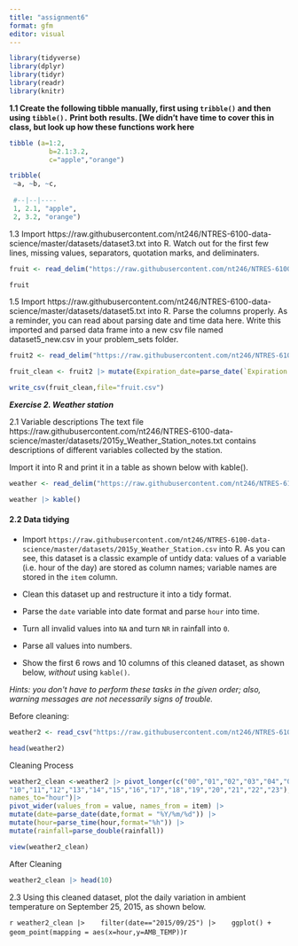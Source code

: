 ```yaml
---
title: "assignment6"
format: gfm
editor: visual
---
```


```r
library(tidyverse)
library(dplyr)
library(tidyr)
library(readr)
library(knitr)
```

**1.1 Create the following tibble manually, first using `tribble()` and then using `tibble().` Print both results. \[We didn't have time to cover this in class, but look up how these functions work here**

```r
tibble (a=1:2,
          b=2.1:3.2,
          c="apple","orange")
```

```r
tribble(
 ~a, ~b, ~c,
 
 #--|--|----
 1, 2.1, "apple",
 2, 3.2, "orange")
```

1.3 Import https://raw.githubusercontent.com/nt246/NTRES-6100-data-science/master/datasets/dataset3.txt into R. Watch out for the first few lines, missing values, separators, quotation marks, and deliminaters.

```r
fruit <- read_delim("https://raw.githubusercontent.com/nt246/NTRES-6100-data-science/master/datasets/dataset3.txt",skip=2, delim=";", quote ="/", na=c("?","Not Available"))

fruit
```

1.5 Import https://raw.githubusercontent.com/nt246/NTRES-6100-data-science/master/datasets/dataset5.txt into R. Parse the columns properly. As a reminder, you can read about parsing date and time data here. Write this imported and parsed data frame into a new csv file named dataset5_new.csv in your problem_sets folder.

```r
fruit2 <- read_delim("https://raw.githubusercontent.com/nt246/NTRES-6100-data-science/master/datasets/dataset5.txt", delim=" ")

fruit_clean <- fruit2 |> mutate(Expiration_date=parse_date(`Expiration Date`, format="%B %d, %Y"))

write_csv(fruit_clean,file="fruit.csv")
```

***Exercise 2. Weather station***

2.1 Variable descriptions The text file https://raw.githubusercontent.com/nt246/NTRES-6100-data-science/master/datasets/2015y_Weather_Station_notes.txt contains descriptions of different variables collected by the station.

Import it into R and print it in a table as shown below with kable().

```r
weather <- read_delim("https://raw.githubusercontent.com/nt246/NTRES-6100-data-science/master/datasets/2015y_Weather_Station_notes.txt", delim="-") 

weather |> kable()
```

#### **2.2 Data tidying**

-   Import `https://raw.githubusercontent.com/nt246/NTRES-6100-data-science/master/datasets/2015y_Weather_Station.csv` into R. As you can see, this dataset is a classic example of untidy data: values of a variable (i.e. hour of the day) are stored as column names; variable names are stored in the `item` column.

-   Clean this dataset up and restructure it into a tidy format.

-   Parse the `date` variable into date format and parse `hour` into time.

-   Turn all invalid values into `NA` and turn `NR` in rainfall into `0`.

-   Parse all values into numbers.

-   Show the first 6 rows and 10 columns of this cleaned dataset, as shown below, *without* using `kable()`.

*Hints: you don\'t have to perform these tasks in the given order; also, warning messages are not necessarily signs of trouble.*

Before cleaning:

```r
weather2 <- read_csv("https://raw.githubusercontent.com/nt246/NTRES-6100-data-science/master/datasets/2015y_Weather_Station.csv", col_types = cols(.default="c")) 

head(weather2) 
```

Cleaning Process

```r
weather2_clean <-weather2 |> pivot_longer(c("00","01","02","03","04","05","06","07","08","09",
"10","11","12","13","14","15","16","17","18","19","20","21","22","23"),
names_to="hour")|> 
pivot_wider(values_from = value, names_from = item) |> 
mutate(date=parse_date(date,format = "%Y/%m/%d")) |> 
mutate(hour=parse_time(hour,format="%h")) |> 
mutate(rainfall=parse_double(rainfall))

view(weather2_clean)
```

After Cleaning

```r
weather2_clean |> head(10)
```

2.3 Using this cleaned dataset, plot the daily variation in ambient temperature on September 25, 2015, as shown below.

```r
weather2_clean |> 
  filter(date=="2015/09/25") |> 
  ggplot() + geom_point(mapping = aes(x=hour,y=AMB_TEMP)) 
```r